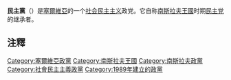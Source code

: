 {{NoteTA|G1=TO}}
{{Otheruses|塞爾維亞民主黨|subject=民主党 (塞尔维亚)|other=从该党分裂出的名字相近的政党}}
{{Infobox political party
|country         = 塞尔维亚
|party_name      = 民主黨
|native_name     = Демократска странка <br/> Demokratska stranka
|colorcode       = Yellow
|party_logo      = [[File:Logo_of_the_Democratic_Party_(Serbia).svg|250px]]
|flag = Flag of the Democratic Party (Serbia).svg
|leader1_title   = 主席
|leader1_name    = [[德拉甘·迪拉斯|德拉甘·迪拉斯]]
|leader2_title   = 副主席
|leader2_name    = [[博揚·帕伊蒂奇|博揚·帕伊蒂奇]]
|leader3_title   = 名譽主席
|leader3_name    = [[鮑里斯·塔迪奇|鮑里斯·塔迪奇]]
|foundation      = 1989年12月11日<ref name="Bugajski">{{Citation |first=Janusz |last=Bugajski |title=Political parties of Eastern Europe: a Guide to Politics in the Post-ommunist Era |publisher=The Center for Strategic and International Studies |year=2002 |page=412 |url=http://books.google.fr/books?id=9gGKtLTQlUcC&pg=PA981&dq=Democratic+Party+Serbia&hl=en&sa=X&ei=6-QpT4jsE4XOhAerqpnoCg&redir_esc=y#v=onepage&q=%22Democratic%20Party%22%20Serbia&f=false |accessdate=2013-08-10 |archive-date=2013-12-02 |archive-url=https://web.archive.org/web/20131202225316/http://books.google.fr/books?id=9gGKtLTQlUcC&pg=PA981&dq=Democratic+Party+Serbia&hl=en&sa=X&ei=6-QpT4jsE4XOhAerqpnoCg&redir_esc=y#v=onepage&q=%22Democratic%20Party%22%20Serbia&f=false |dead-url=no }}</ref>
|ideology        =[[社會民主主義|社會民主主義]]<ref name="FES">{{cite web|url=http://www.fes.rs/pubs/2007/pdf/12.Ideologija%20i%20politicke%20stranke%20u%20Srbiji.pdf|title=Ideologija i političke stranke u Srbiji|publisher=Friedrich Ebert Stiftung i Fakultet političkih nauka|language=sr|access-date=2013-08-10|archive-url=https://web.archive.org/web/20120425132301/http://www.fes.rs/pubs/2007/pdf/12.Ideologija%20i%20politicke%20stranke%20u%20Srbiji.pdf|archive-date=2012-04-25|dead-url=yes}}</ref><ref name="Nordsieck">{{Cite web |url=http://www.parties-and-elections.eu/serbia.html |title=Parties and Elections in Europe: The database about parliamentary elections and political parties in Europe, by Wolfram Nordsieck |accessdate=2013-08-10 |archive-date=2015-09-24 |archive-url=https://web.archive.org/web/20150924082045/http://www.parties-and-elections.eu/serbia.html |dead-url=no }}</ref><br/>[[第三条道路|第三条道路]]<ref name="Nordsieck"/><br>[[社會自由主義|社會自由主義]]<ref name="FES"/><br/>[[親歐洲主義|親歐洲主義]]
|membership_year = 2013
|membership      = 18459 <ref>{{cite web|url=http://www.ds.org.rs/o-nama/ds-u-brojkama?pismo=lat|title=DS u brojkama|publisher=Democratic Party|language=sr|deadurl=yes|archiveurl=https://web.archive.org/web/20131029202621/http://www.ds.org.rs/o-nama/ds-u-brojkama?pismo=lat|archivedate=2013年10月29日|df=}}</ref>
|international   = [[社會黨國際|社會黨國際]]
|european        = [[歐洲社會黨|歐洲社會黨]]（准成员党）
|colours         = [[黃色|黃色]]和[[藍色|藍色]]
|youth_wing      = 民主青年
|position        = [[中間派|中间]]<ref>{{Citation|first=Gordana|last=Andric|title=Serbian Liberals Mull Pro-European Coalition|newspaper=Balkan Insight|date=26 October 2011|url=http://www.balkaninsight.com/en/article/liberals-to-form-pro-european-movement|accessdate=2013-03-10|archive-date=2013-11-14|archive-url=https://web.archive.org/web/20131114000049/http://www.balkaninsight.com/en/article/liberals-to-form-pro-european-movement|dead-url=no}}</ref> 至[[中間偏左|中間偏左]]
|headquarters    = Krunska 69, <br/> Belgrade
|seats1_title    = [[塞爾維亞國民議會|國民議會]]
|seats1          = {{Infobox political party/seats|45|250|hex=yellow}}
|seats2_title    = [[伏伊伏丁那议会|伏伊伏丁那议会]]
|seats2          = {{Infobox political party/seats|57|120|hex=yellow}}
|seats3_title    =
|seats3          =
|website         = {{url|http://www.ds.org.rs/}}
}}
'''民主黨'''（{{Lang-sr|Демократска странка/Demokratska stranka}}）是[[塞爾維亞|塞爾維亞]]的一个[[社会民主主义|社会民主主义]]政党。它自称[[南斯拉夫王國|南斯拉夫王國]]时期[[民主党_(南斯拉夫王国)|民主党]]的继承者。

==注釋==
{{reflist}}
{{塞尔维亚政党}}
[[Category:塞爾維亞政黨|Category:塞爾維亞政黨]]
[[Category:南斯拉夫王國|Category:南斯拉夫王國]]
[[Category:南斯拉夫政黨|Category:南斯拉夫政黨]]
[[Category:社會民主主義政黨|Category:社會民主主義政黨]]
[[Category:1989年建立的政黨|Category:1989年建立的政黨]]